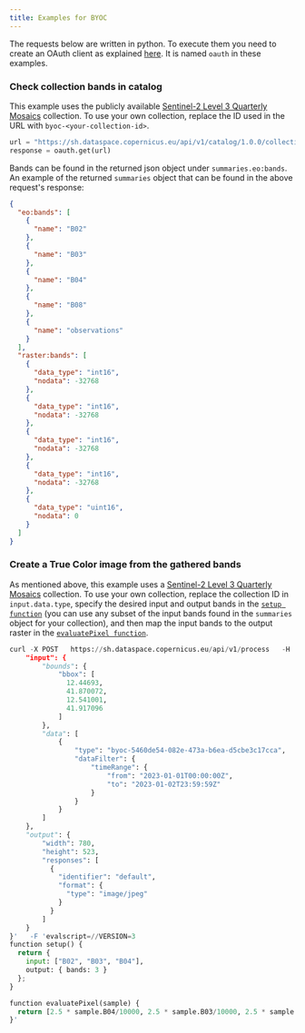 ```yaml
---
title: Examples for BYOC
---
```


The requests below are written in python. To execute them you need to
create an OAuth client as explained
[here](/APIs/SentinelHub/Overview/Authentication.qmd#python). It is
named `oauth` in these examples.

### Check collection bands in catalog

This example uses the publicly available [Sentinel-2 Level 3 Quarterly
Mosaics](/Data/SentinelMissions/Sentinel2.html#sentinel-2-level-3-quarterly-mosaics)
collection. To use your own collection, replace the ID used in the URL
with `byoc-<your-collection-id>`.

``` python
url = "https://sh.dataspace.copernicus.eu/api/v1/catalog/1.0.0/collections/byoc-5460de54-082e-473a-b6ea-d5cbe3c17cca"
response = oauth.get(url)
```

Bands can be found in the returned json object under
`summaries.eo:bands`. An example of the returned `summaries` object that
can be found in the above request\'s response:

``` json
{
  "eo:bands": [
    {
      "name": "B02"
    },
    {
      "name": "B03"
    },
    {
      "name": "B04"
    },
    {
      "name": "B08"
    },
    {
      "name": "observations"
    }
  ],
  "raster:bands": [
    {
      "data_type": "int16",
      "nodata": -32768
    },
    {
      "data_type": "int16",
      "nodata": -32768
    },
    {
      "data_type": "int16",
      "nodata": -32768
    },
    {
      "data_type": "int16",
      "nodata": -32768
    },
    {
      "data_type": "uint16",
      "nodata": 0
    }
  ]
}
```

### Create a True Color image from the gathered bands

As mentioned above, this example uses a [Sentinel-2 Level 3 Quarterly
Mosaics](/Data/SentinelMissions/Sentinel2.html#sentinel-2-level-3-quarterly-mosaics)
collection. To use your own collection, replace the collection ID in
`input.data.type`, specify the desired input and output bands in the
[`setup function`](/APIs/SentinelHub/Evalscript/V3.qmd#setup-function)
(you can use any subset of the input bands found in the `summaries`
object for your collection), and then map the input bands to the output
raster in the
[`evaluatePixel function`](/APIs/SentinelHub/Evalscript/V3.qmd#evaluatepixel-function).

``` python
curl -X POST   https://sh.dataspace.copernicus.eu/api/v1/process   -H 'Authorization: Bearer <your access token>'   -F 'request={
    "input": {
        "bounds": {
            "bbox": [
              12.44693,
              41.870072,
              12.541001,
              41.917096
            ]
        },
        "data": [
            {
                "type": "byoc-5460de54-082e-473a-b6ea-d5cbe3c17cca",
                "dataFilter": {
                    "timeRange": {
                        "from": "2023-01-01T00:00:00Z",
                        "to": "2023-01-02T23:59:59Z"
                    }
                }
            }
        ]
    },
    "output": {
        "width": 780,
        "height": 523,
        "responses": [
          {
            "identifier": "default",
            "format": {
              "type": "image/jpeg"
            }
          }
        ]
    }
}'   -F 'evalscript=//VERSION=3
function setup() {
  return {
    input: ["B02", "B03", "B04"],
    output: { bands: 3 }
  };
}

function evaluatePixel(sample) {
  return [2.5 * sample.B04/10000, 2.5 * sample.B03/10000, 2.5 * sample.B02/10000];
}'
```
